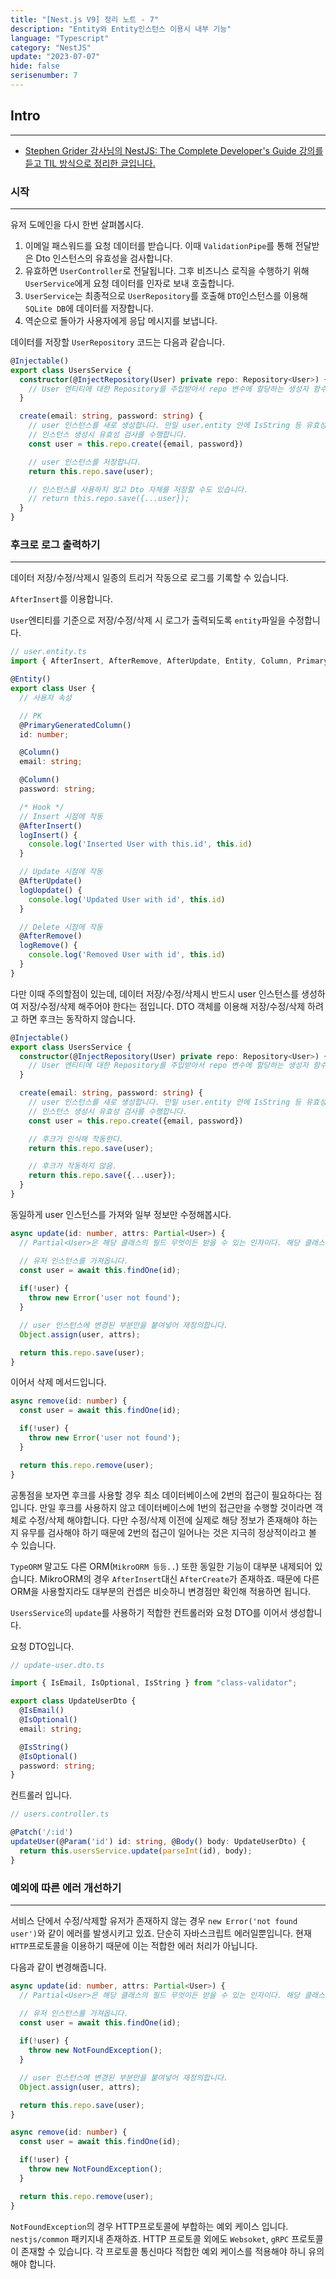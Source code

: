 ```yaml
---
title: "[Nest.js V9] 정리 노트 - 7"
description: "Entity와 Entity인스턴스 이용시 내부 기능"
language: "Typescript"
category: "NestJS"
update: "2023-07-07"
hide: false
serisenumber: 7
---
```

## Intro
---
- [Stephen Grider 강사님의 NestJS: The Complete Developer's Guide 강의를 듣고 TIL 방식으로 정리한 글입니다.](https://www.udemy.com/course/nestjs-the-complete-developers-guide//)

### 시작
---
유저 도메인을 다시 한번 살펴봅시다.

1. 이메일 패스워드를 요청 데이터를 받습니다. 이때 `ValidationPipe`를 통해 전달받은 Dto 인스턴스의 유효성을 검사합니다.
2. 유효하면 `UserController`로 전달됩니다. 그후 비즈니스 로직을 수행하기 위해 `UserService`에게 요청 데이터를 인자로 보내 호출합니다.
3. `UserService`는 최종적으로 `UserRepository`를 호출해 `DTO`인스턴스를 이용해 `SQLite DB`에 데이터를 저장합니다.
4. 역순으로 돌아가 사용자에게 응답 메시지를 보냅니다.

데이터를 저장할 `UserRepository` 코드는 다음과 같습니다.
```ts
@Injectable()
export class UsersService {
  constructor(@InjectRepository(User) private repo: Repository<User>) {
    // User 엔티티에 대한 Repository를 주입받아서 repo 변수에 할당하는 생성자 함수입니다.
  }

  create(email: string, password: string) {
    // user 인스턴스를 새로 생성합니다. 만일 user.entity 안에 IsString 등 유효성 메타데이터가 있다면
    // 인스턴스 생성시 유효성 검사를 수행합니다.
    const user = this.repo.create({email, password})

    // user 인스턴스를 저장합니다.
    return this.repo.save(user);

    // 인스턴스를 사용하지 않고 Dto 자체를 저장할 수도 있습니다.
    // return this.repo.save({...user});
  }
}
```

### 후크로 로그 출력하기
---
데이터 저장/수정/삭제시 일종의 트리거 작동으로 로그를 기록할 수 있습니다.

`AfterInsert`를 이용합니다.

`User`엔티티를 기준으로 저장/수정/삭제 시 로그가 출력되도록 `entity`파일을 수정합니다.
```ts
// user.entity.ts
import { AfterInsert, AfterRemove, AfterUpdate, Entity, Column, PrimaryGeneratedColumn } from "typeorm";

@Entity()
export class User {
  // 사용자 속성

  // PK
  @PrimaryGeneratedColumn()
  id: number;

  @Column()
  email: string;

  @Column()
  password: string;

  /* Hook */
  // Insert 시점에 작동
  @AfterInsert()
  logInsert() {
    console.log('Inserted User with this.id', this.id)
  }

  // Update 시점에 작동
  @AfterUpdate()
  logUopdate() {
    console.log('Updated User with id', this.id)
  }

  // Delete 시점에 작동
  @AfterRemove()
  logRemove() {
    console.log('Removed User with id', this.id)
  }
} 
```

다만 이때 주의할점이 있는데, 데이터 저장/수정/삭제시 반드시 user 인스턴스를 생성하여 저장/수정/삭제 해주어야 한다는 점입니다. DTO 객체를 이용해 저장/수정/삭제 하려고 하면 후크는 동작하지 않습니다.
```ts
@Injectable()
export class UsersService {
  constructor(@InjectRepository(User) private repo: Repository<User>) {
    // User 엔티티에 대한 Repository를 주입받아서 repo 변수에 할당하는 생성자 함수입니다.
  }

  create(email: string, password: string) {
    // user 인스턴스를 새로 생성합니다. 만일 user.entity 안에 IsString 등 유효성 메타데이터가 있다면
    // 인스턴스 생성시 유효성 검사를 수행합니다.
    const user = this.repo.create({email, password})

    // 후크가 인식해 작동한다.
    return this.repo.save(user);

    // 후크가 작동하지 않음.
    return this.repo.save({...user});
  }
}
```

동일하게 user 인스턴스를 가져와 일부 정보만 수정해봅시다.

```ts
async update(id: number, attrs: Partial<User>) {
  // Partial<User>은 해당 클래스의 필드 무엇이든 받을 수 있는 인자이다. 해당 클래스에 존재하지 않는 필드를 인자로 넘길 경우 에러 발생

  // 유저 인스턴스를 가져옵니다.
  const user = await this.findOne(id);
  
  if(!user) {
    throw new Error('user not found');
  }

  // user 인스턴스에 변경된 부분만을 붙여넣어 재정의합니다.
  Object.assign(user, attrs);

  return this.repo.save(user);
}
```

이어서 삭제 메서드입니다.

```ts
async remove(id: number) {
  const user = await this.findOne(id);

  if(!user) {
    throw new Error('user not found');
  }

  return this.repo.remove(user);
}
```

공통점을 보자면 후크를 사용할 경우 최소 데이터베이스에 2번의 접근이 필요하다는 점입니다. 만일 후크를 사용하지 않고 데이터베이스에 1번의 접근만을 수행할 것이라면 객체로 수정/삭제 해야합니다. 다만 수정/삭제 이전에 실제로 해당 정보가 존재해야 하는지 유무를 검사해야 하기 때문에 2번의 접근이 일어나는 것은 지극히 정상적이라고 볼 수 있습니다.

`TypeORM` 말고도 다른 ORM(`MikroORM 등등..`) 또한 동일한 기능이 대부분 내제되어 있습니다. MikroORM의 경우 `AfterInsert`대신 `AfterCreate`가 존재하죠. 때문에 다른 ORM을 사용할지라도 대부분의 컨셉은 비슷하니 변경점만 확인해 적용하면 됩니다.

`UsersService`의 `update`를 사용하기 적합한 컨트롤러와 요청 DTO를 이어서 생성합니다.

요청 DTO입니다.

```ts
// update-user.dto.ts

import { IsEmail, IsOptional, IsString } from "class-validator";

export class UpdateUserDto {
  @IsEmail()
  @IsOptional()
  email: string;

  @IsString()
  @IsOptional()
  password: string;
}
```

컨트롤러 입니다.

```ts
// users.controller.ts

@Patch('/:id')
updateUser(@Param('id') id: string, @Body() body: UpdateUserDto) {
  return this.usersService.update(parseInt(id), body);
}
```

### 예외에 따른 에러 개선하기
---
서비스 단에서 수정/삭제할 유저가 존재하지 않는 경우 `new Error('not found user')`와 같이 에러를 발생시키고 있죠. 단순히 자바스크립트 에러일뿐입니다. 현재 `HTTP`프로토콜을 이용하기 때문에 이는 적합한 에러 처리가 아닙니다.

다음과 같이 변경해줍니다.

```ts
async update(id: number, attrs: Partial<User>) {
  // Partial<User>은 해당 클래스의 필드 무엇이든 받을 수 있는 인자이다. 해당 클래스에 존재하지 않는 필드를 인자로 넘길 경우 에러 발생

  // 유저 인스턴스를 가져옵니다.
  const user = await this.findOne(id);
  
  if(!user) {
    throw new NotFoundException();
  }

  // user 인스턴스에 변경된 부분만을 붙여넣어 재정의합니다.
  Object.assign(user, attrs);

  return this.repo.save(user);
}

async remove(id: number) {
  const user = await this.findOne(id);

  if(!user) {
    throw new NotFoundException();
  }

  return this.repo.remove(user);
}
```

`NotFoundException`의 경우 HTTP프로토콜에 부합하는 예외 케이스 입니다. `nestjs/common` 패키지내 존재하죠. HTTP 프로토콜 외에도 `Websoket`, `gRPC` 프로토콜이 존재할 수 있습니다. 각 프로토콜 통신마다 적합한 예외 케이스를 적용해야 하니 유의해야 합니다.
